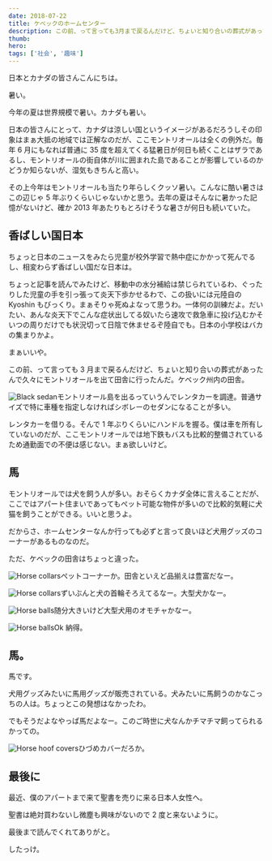 ```yaml
---
date: 2018-07-22
title: ケベックのホームセンター
description: この前、って言っても3月まで戻るんだけど、ちょいと知り合いの葬式があったんで久々にモントリオールを出て田舎に行ったんだ。ケベック州内の田舎。
thumb:
hero:
tags: ['社会', '趣味']
---
```


日本とカナダの皆さんこんにちは。

暑い。

今年の夏は世界規模で暑い。カナダも暑い。

日本の皆さんにとって、カナダは涼しい国というイメージがあるだろうしその印象はまぁ大抵の地域では正解なのだが、ここモントリオールは全くの例外だ。毎年 6 月にもなれば普通に 35 度を超えてくる猛暑日が何日も続くことはザラであるし、モントリオールの街自体が川に囲まれた島であることが影響しているのかどうか知らないが、湿気もきちんと高い。

その上今年はモントリオールも当たり年らしくクッソ暑い。こんなに酷い暑さはこの辺じゃ 5 年ぶりくらいじゃないかと思う。去年の夏はそんなに暑かった記憶がないけど、確か 2013 年あたりもとろけそうな暑さが何日も続いていた。

## 香ばしい国日本

ちょっと日本のニュースをみたら児童が校外学習で熱中症にかかって死んでるし、相変わらず香ばしい国だな日本は。

ちょっと記事を読んでみたけど、移動中の水分補給は禁じられているわ、ぐったりした児童の手を引っ張って炎天下歩かせるわで、この扱いには元陸自の Kyoshin もびっくり。まぁそりゃ死ぬよなって思うわ。一体何の訓練だよ。だいたい、あんな炎天下でこんな症状出してる奴いたら速攻で救急車に投げ込むかそいつの周りだけでも状況切って日陰で休ませるぞ陸自でも。日本の小学校はバカの集まりかよ。

まぁいいや。

この前、って言っても 3 月まで戻るんだけど、ちょいと知り合いの葬式があったんで久々にモントリオールを出て田舎に行ったんだ。ケベック州内の田舎。

![Black sedan](../images/quebec-pet-horse/car.jpg)モントリオール島を出るっていうんでレンタカーを調達。普通サイズで特に車種を指定しなければシボレーのセダンになることが多い。

レンタカーを借りる。そんで 1 年ぶりくらいにハンドルを握る。僕は車を所有していないのだが、ここモントリオールでは地下鉄もバスも比較的整備されているため通勤面での不便は感じない。まぁ欲しいけど。

## 馬

モントリオールでは犬を飼う人が多い。おそらくカナダ全体に言えることだが、ここではアパート住まいであってもぺット可能な物件が多いので比較的気軽に犬猫を飼うことができる。いいと思うよ。

だからさ、ホームセンターなんか行っても必ずと言って良いほど犬用グッズのコーナーがあるものなのだ。

ただ、ケベックの田舎はちょっと違った。

![Horse collars](../images/quebec-pet-horse/horse-collar-01.jpg)ぺットコーナーか。田舎といえど品揃えは豊富だなー。

![Horse collars](../images/quebec-pet-horse/horse-collar-02.jpg)ずいぶんと犬の首輪そろえてるなー。大型犬かなー。

![Horse balls](../images/quebec-pet-horse/horse-ball-01.jpg)随分大きいけど大型犬用のオモチャかなー。

![Horse balls](../images/quebec-pet-horse/horse-ball-02.jpg)Ok 納得。

## 馬。

馬です。

犬用グッズみたいに馬用グッズが販売されている。犬みたいに馬飼うのかなこっちの人は。ちょっとこの発想はなかったわ。

でもそうだよなやっぱ馬だよなー。このご時世に犬なんかチマチマ飼ってられるかっての。

![Horse hoof covers](../images/quebec-pet-horse/horse-boot.jpg)ひづめカバーだろか。

## 最後に

最近、僕のアパートまで来て聖書を売りに来る日本人女性へ。

聖書は絶対買わないし微塵も興味がないので 2 度と来ないように。

最後まで読んでくれてありがと。

したっけ。
